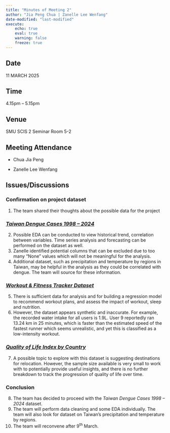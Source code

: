 ```yaml
---
title: "Minutes of Meeting 2"
author: "Jia Peng Chua | Zanelle Lee Wenfang"
date-modified: "last-modified"
execute:
    echo: true
    eval: true
    warning: false
    freeze: true
---
```


## Date

11 MARCH 2025

## Time

4.15pm – 5.15pm

## Venue

SMU SCIS 2 Seminar Room 5-2

## Meeting Attendance

-   Chua Jia Peng

-   Zanelle Lee Wenfang

## Issues/Discussions

### Confirmation on project dataset

1.  The team shared their thoughts about the possible data for the project

### [***Taiwan Dengue Cases 1998 – 2024***](https://www.kaggle.com/datasets/taweilo/taiwan-dengue-daily-confirmed-cases-1998-2024)

2.  Possible EDA can be conducted to view historical trend, correlation between variables. Time series analysis and forecasting can be performed on the dataset as well.
3.  Zanelle identified potential columns that can be excluded due to too many “None” values which will not be meaningful for the analysis.
4.  Additional dataset, such as precipitation and temperature by regions in Taiwan, may be helpful in the analysis as they could be correlated with dengue. The team will source for these information.

### [***Workout & Fitness Tracker Dataset***](https://www.kaggle.com/datasets/adilshamim8/workout-and-fitness-tracker-data)

5.  There is sufficient data for analysis and for building a regression model to recommend workout plans, and assess the impact of workout, sleep and nutrition.
6.  However, the dataset appears synthetic and inaccurate. For example, the recorded water intake for all users is 1.9L. User 9 reportedly ran 13.24 km in 25 minutes, which is faster than the estimated speed of the fastest runner which seems unrealistic, and yet this is classified as a low-intensity workout.

### [***Quality of Life Index by Country***](https://www.kaggle.com/datasets/marcelobatalhah/quality-of-life-index-by-country)

7.  A possible topic to explore with this dataset is suggesting destinations for relocation. However, the sample size available is very small to work with to potentially provide useful insights, and there is no further breakdown to track the progression of quality of life over time.

### **Conclusion**

8.  The team has decided to proceed with the *Taiwan Dengue Cases 1998 – 2024* dataset.
9.  The team will perform data cleaning and some EDA individually. The team will also look for dataset on Taiwan’s precipitation and temperature by regions.
10. The team will reconvene after 9^th^ March.
